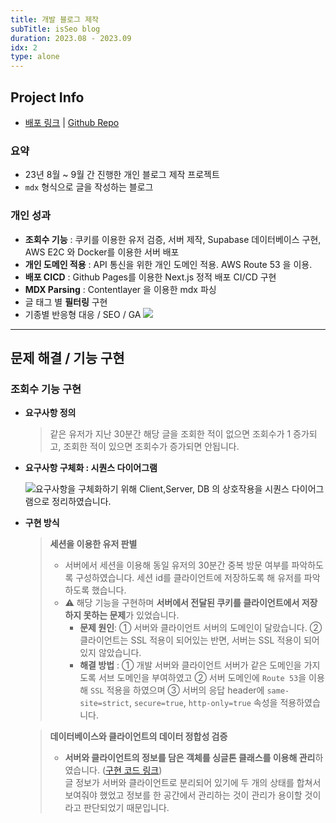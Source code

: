 ```yaml
---
title: 개발 블로그 제작
subTitle: isSeo blog
duration: 2023.08 - 2023.09
idx: 2
type: alone
---
```



<ProjectMainImage contents={contents} />

## Project Info

- [배포 링크](https://blog.seo0h.me/ 'preview') | [Github Repo](https://github.com/Seo0H/seo0h.github.io 'preview')

<div className='print:h-3' />

### 요약

- 23년 8월 ~ 9월 간 진행한 개인 블로그 제작 프로젝트
- `mdx` 형식으로 글을 작성하는 블로그

<div className='print:h-3' />

### 개인 성과

- **조회수 기능** : 쿠키를 이용한 유저 검증, 서버 제작, Supabase 데이터베이스 구현, AWS E2C 와 Docker를 이용한 서버 배포
- **개인 도메인 적용** : API 통신을 위한 개인 도메인 적용. AWS Route 53 을 이용.
- **배포 CICD** : Github Pages를 이용한 Next.js 정적 배포 CI/CD 구현
- **MDX Parsing** : Contentlayer 을 이용한 mdx 파싱
- 글 태그 별 **필터링** 구현
- 기종별 반응형 대응 / SEO / GA
  ![](/posts/blog/seo.png)

<hr className='print:hidden' />
<div className='print:break-before-page' />

## 문제 해결 / 기능 구현

### 조회수 기능 구현

- **요구사항 정의**

  > 같은 유저가 지난 30분간 해당 글을 조회한 적이 없으면 조회수가 1 증가되고, 조회한 적이 있으면 조회수가 증가되면 안됩니다.

- **요구사항 구체화 : 시퀀스 다이어그램**

  ![요구사항을 구체화하기 위해 `Client`,`Server`, `DB` 의 상호작용을 시퀀스 다이어그램으로
정리하였습니다.](/posts/blog/view_increment_design.png)

- **구현 방식**

  > **세션을 이용한 유저 판별**
  >
  > - 서버에서 세션을 이용해 동일 유저의 30분간 중복 방문 여부를 파악하도록 구성하였습니다. 세션 id를 클라이언트에 저장하도록 해 유저를 파악하도록 했습니다.
  > - ⚠️ 해당 기능을 구현하며 **서버에서 전달된 쿠키를 클라이언트에서 저장하지 못하는 문제**가 있었습니다. <br />
  >   - **문제 원인**: ① 서버와 클라이언트 서버의 도메인이 달랐습니다. ② 클라이언트는 SSL 적용이 되어있는 반면, 서버는 SSL 적용이 되어있지 않았습니다.
  >   - **해결 방법** : ① 개발 서버와 클라이언트 서버가 같은 도메인을 가지도록 서브 도메인을 부여하였고 ② 서버 도메인에 `Route 53`을 이용해 `SSL` 적용을 하였으며 ➂ 서버의 응답 header에 `same-site=strict`, `secure=true`, `http-only=true` 속성을 적용하였습니다.

  > **데이터베이스와 클라이언트의 데이터 정합성 검증**
  >
  > - **서버와 클라이언트의 정보를 담은 객체를 싱글톤 클래스를 이용해 관리**하였습니다. ([구현 코드 링크](https://github.com/Seo0H/seo0h.github.io/blob/027e730aa972a65287b172a4deb08aa4b8b73dea/src/constants/blogDataset/blogDataset.ts#L15)) <br />
  >   글 정보가 서버와 클라이언트로 분리되어 있기에 두 개의 상태를 합쳐서 보여줘야 했었고 정보를 한 공간에서 관리하는 것이 관리가 용이할 것이라고 판단되었기 때문입니다.
